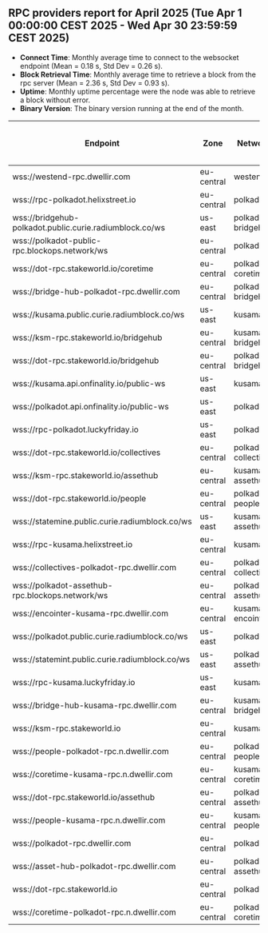 ## RPC providers report for April 2025 (Tue Apr  1 00:00:00 CEST 2025 - Wed Apr 30 23:59:59 CEST 2025)

- **Connect Time**: Monthly average time to connect to the websocket endpoint (Mean = 0.18 s, Std Dev = 0.26 s).
- **Block Retrieval Time**: Monthly average time to retrieve a block from the rpc server (Mean = 2.36 s, Std Dev = 0.93 s).
- **Uptime**: Monthly uptime percentage were the node was able to retrieve a block without error.
- **Binary Version**: The binary version running at the end of the month.

| Endpoint                        | Zone         | Network            | Average Connect Time (s) | Average Block Retrieval Time (s) | Uptime (%) | Binary Version         |
|---------------------------------|--------------|--------------------|--------------------------|----------------------------------|------------|------------------------|
| wss://westend-rpc.dwellir.com   | eu-central   | westend            | 0.53                | 4.28                       | 98.89      | 1.18.0                 |
| wss://rpc-polkadot.helixstreet.io | eu-central   | polkadot           | 0.09                | 2.27                       | 99.62      | 1.18.0                 |
| wss://bridgehub-polkadot.public.curie.radiumblock.co/ws | us-east      | polkadot-bridgehub | 0.22                | 4.29                       | 100.00     | 1.18.0                 |
| wss://polkadot-public-rpc.blockops.network/ws | eu-central   | polkadot           | 0.11                | 2.05                       | 99.93      | 1.18.0                 |
| wss://dot-rpc.stakeworld.io/coretime | eu-central   | polkadot-coretime  | 0.10                | 1.37                       | 100.00     | 1.18.0                 |
| wss://bridge-hub-polkadot-rpc.dwellir.com | eu-central   | polkadot-bridgehub | 0.23                | 2.50                       | 98.23      | 1.18.0                 |
| wss://kusama.public.curie.radiumblock.co/ws | us-east      | kusama             | 0.21                | 3.42                       | 99.90      | 1.18.0                 |
| wss://ksm-rpc.stakeworld.io/bridgehub | eu-central   | kusama-bridgehub   | 0.12                | 1.82                       | 100.00     | 1.18.0                 |
| wss://dot-rpc.stakeworld.io/bridgehub | eu-central   | polkadot-bridgehub | 0.11                | 1.81                       | 100.00     | 1.18.0                 |
| wss://kusama.api.onfinality.io/public-ws | us-east      | kusama             | 0.11                | 2.62                       | 100.00     | 1.18.0                 |
| wss://polkadot.api.onfinality.io/public-ws | us-east      | polkadot           | 0.18                | 2.89                       | 99.93      | 1.18.0                 |
| wss://rpc-polkadot.luckyfriday.io | us-east      | polkadot           | 0.10                | 2.60                       | 99.27      | 1.18.0                 |
| wss://dot-rpc.stakeworld.io/collectives | eu-central   | polkadot-collectives | 0.11                | 1.82                       | 100.00     | 1.18.0                 |
| wss://ksm-rpc.stakeworld.io/assethub | eu-central   | kusama-assethub    | 0.12                | 1.84                       | 100.00     | 1.18.0                 |
| wss://dot-rpc.stakeworld.io/people | eu-central   | polkadot-people    | 0.10                | 1.34                       | 100.00     | 1.18.0                 |
| wss://statemine.public.curie.radiumblock.co/ws | us-east      | kusama-assethub    | 0.26                | 3.18                       | 99.97      | 1.18.0                 |
| wss://rpc-kusama.helixstreet.io | eu-central   | kusama             | 0.09                | 2.20                       | 99.72      | 1.18.0                 |
| wss://collectives-polkadot-rpc.dwellir.com | eu-central   | polkadot-collectives | 0.43                | 2.70                       | 99.24      | 1.18.0                 |
| wss://polkadot-assethub-rpc.blockops.network/ws | eu-central   | polkadot-assethub  | 0.10                | 1.64                       | 99.93      | 1.18.0                 |
| wss://encointer-kusama-rpc.dwellir.com | eu-central   | kusama-encointer   | 0.17                | 2.50                       | 99.20      | 1.17.1                 |
| wss://polkadot.public.curie.radiumblock.co/ws | us-east      | polkadot           | 0.17                | 3.08                       | 99.41      | 1.18.0                 |
| wss://statemint.public.curie.radiumblock.co/ws | us-east      | polkadot-assethub  | 0.22                | 2.84                       | 99.93      | 1.18.0                 |
| wss://rpc-kusama.luckyfriday.io | us-east      | kusama             | 0.10                | 2.25                       | 100.00     | 1.18.0                 |
| wss://bridge-hub-kusama-rpc.dwellir.com | eu-central   | kusama-bridgehub   | 0.19                | 2.31                       | 100.00     | 1.18.0                 |
| wss://ksm-rpc.stakeworld.io     | eu-central   | kusama             | 0.16                | 2.54                       | 100.00     | 1.18.0                 |
| wss://people-polkadot-rpc.n.dwellir.com | eu-central   | polkadot-people    | 0.14                | 1.50                       | 100.00     | 1.18.0                 |
| wss://coretime-kusama-rpc.n.dwellir.com | eu-central   | kusama-coretime    | 0.14                | 1.52                       | 100.00     | 1.18.0                 |
| wss://dot-rpc.stakeworld.io/assethub | eu-central   | polkadot-assethub  | 0.11                | 1.66                       | 100.00     | 1.18.0                 |
| wss://people-kusama-rpc.n.dwellir.com | eu-central   | kusama-people      | 0.14                | 1.50                       | 100.00     | 1.18.0                 |
| wss://polkadot-rpc.dwellir.com  | eu-central   | polkadot           | 0.48                | 3.09                       | 98.92      | 1.18.0                 |
| wss://asset-hub-polkadot-rpc.dwellir.com | eu-central   | polkadot-assethub  | 0.26                | 2.52                       | 99.72      | 1.17.4                 |
| wss://dot-rpc.stakeworld.io     | eu-central   | polkadot           | 0.11                | 2.40                       | 100.00     | 1.18.0                 |
| wss://coretime-polkadot-rpc.n.dwellir.com | eu-central   | polkadot-coretime  | 0.11                | 1.51                       | 100.00     | 1.18.0                 |
